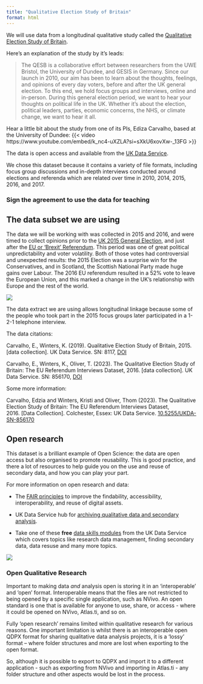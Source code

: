 ```yaml
---
title: "Qualitative Election Study of Britain"
format: html
---
```


We will use data from a longitudinal qualitative study called the [Qualitative Election Study of Britain](https://qesb.info/). 

Here's an explanation of the study by it's leads:  

> The QESB is a collaborative effort between researchers from the UWE Bristol, the University of Dundee, and GESIS in Germany. Since our launch in 2010, our aim has been to learn about the thoughts, feelings, and opinions of every day voters, before and after the UK general election. To this end, we hold focus groups and interviews, online and in-person. During this general election period, we want to hear your thoughts on political life in the UK. Whether it’s about the election, political leaders, parties, economic concerns, the NHS, or climate change, we want to hear it all.

Hear a little bit about the study from one of its PIs, Ediza Carvalho, based at the University of Dundee: 
{{< video https://www.youtube.com/embed/k_nc4-uXZLA?si=sXkU6xovXw-_13FG >}}

The data is open access and available from the [UK Data Service](https://beta.ukdataservice.ac.uk/datacatalogue/studies/?Search=qualitative+election+study+of+britain#!?Search=qualitative%20election%20study%20of%20britain&Page=1&Rows=10&Sort=1&DateFrom=440&DateTo=2025).

We chose this dataset because it contains a variety of file formats, including focus group discussions and in-depth interviews conducted around elections and referenda which are related over time in 2010, 2014, 2015, 2016, and 2017.

### Sign the agreement to use the data for teaching 

## The data subset we are using 

The data we will be working with was collected in 2015 and 2016, and were timed to collect opinions prior to the [UK 2015 General Election](https://en.wikipedia.org/wiki/2015_United_Kingdom_general_election), and just after the [EU or 'Brexit' Referendum](https://en.wikipedia.org/wiki/2016_United_Kingdom_European_Union_membership_referendum). This period was one of great political unpredictability and voter volatility. Both of those votes had controversial and unexpected results: the 2015 Election was a surprise win for the Conservatives, and in Scotland, the Scottish National Party made huge gains over Labour. The 2016 EU referendum resulted in a 52% vote to leave the European Union, and this marked a change in the UK's relationship with Europe and the rest of the world. 

![](images/Data slide-1.png)

The data extract we are using allows longitudinal linkage because some of the people who took part in the 2015 focus groups later participated in a 1-2-1 telephone interview. 

The data citations: 

Carvalho, E., Winters, K. (2019). Qualitative Election Study of Britain, 2015. [data collection]. UK Data Service. SN: 8117, [DOI](10.5255/UKDA-SN-8117-1)

Carvalho, E., Winters, K., Oliver, T. (2023). The Qualitative Election Study of Britain: The EU Referendum Interviews Dataset, 2016. [data collection]. UK Data Service. SN: 856170, [DOI](10.5255/UKDA-SN-856170)

Some more information: 

Carvalho, Edzia and Winters, Kristi and Oliver, Thom (2023). The Qualitative Election Study of Britain: The EU Referendum Interviews Dataset, 2016. [Data Collection]. Colchester, Essex: UK Data Service. [10.5255/UKDA-SN-856170](https://brill.com/view/journals/rdj/2/1/article-p23_23.xml)


##  Open research 

This dataset is a brilliant example of Open Science: the data are open access but also organised to promote reusability. This is good practice, and there a lot of resources to help guide you on the use and reuse of secondary data, and how you can play your part.   

For more information on open research and data:

  + The [FAIR principles](https://www.go-fair.org/fair-principles/) to improve the findability, accessibility, interoperability, and reuse of digital assets.

  + UK Data Service hub for [archiving qualitative data and secondary analysis](https://ukdataservice.ac.uk/learning-hub/qualitative-data/).

  + Take one of these **free** [data skills modules](https://ukdataservice.ac.uk/learning-hub/data-skills-modules/) from the UK Data Service which covers topics like research data management, finding secondary data, data resuse and many more topics. 
  
![](images/UK data service.png)

### Open Qualitative Research

::: not-you

Important to making data *and* analysis open is storing it in an 'interoperable' and 'open' format. Interoperable means that the files are not restricted to being opened by a specific single application, such as NVivo. An open standard is one that is available for anyone to use, share, or access - where it could be opened on NVivo, Atlas.ti, and so on.

Fully 'open research' remains limited within qualitative research for various reasons. One important limitation is whilst there is an interoperable open QDPX format for sharing qualitative data analysis projects, it is a 'lossy' format -- where folder structures and more are lost when exporting to the open format.

So, although it is possible to export to QDPX and import it to a different application - such as exporting from NVivo and importing in Atlas.ti - any folder structure and other aspects would be lost in the process.

:::

